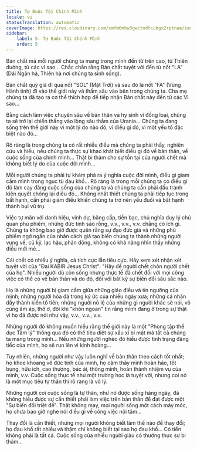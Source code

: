 ```yaml
---
title: Tự Buộc Tội Chính Mình
locale: vi
statusTranslation: automatic
coverImage: https://res.cloudinary.com/xmfm6mhw3gwctndtcubgx2rptnae/image/upload/v1740468922/small_cover_tratado_de_psicologia_revolucionaria_a4c0dca4e0.webp
sidebar:
    label: 5. Tự Buộc Tội Chính Mình
    order: 5
---
```

Bản chất mà mỗi người chúng ta mang trong mình đến từ trên cao, từ Thiên đường, từ các vì sao... Chắc chắn rằng Bản chất tuyệt vời đến từ nốt "LA" (Dải Ngân hà, Thiên hà nơi chúng ta sinh sống).

Bản chất quý giá đi qua nốt "SOL" (Mặt Trời) và sau đó là nốt "FA" (Vùng Hành tinh) đi vào thế giới này và thấm sâu vào bên trong chúng ta. Cha mẹ chúng ta đã tạo ra cơ thể thích hợp để tiếp nhận Bản chất này đến từ các Vì sao...

Bằng cách làm việc chuyên sâu về bản thân và hy sinh vì đồng loại, chúng ta sẽ trở lại chiến thắng vào lòng sâu thẳm của Urania... Chúng ta đang sống trên thế giới này vì một lý do nào đó, vì điều gì đó, vì một yếu tố đặc biệt nào đó...

Rõ ràng là trong chúng ta có rất nhiều điều mà chúng ta phải thấy, nghiên cứu và hiểu, nếu chúng ta thực sự khao khát biết điều gì đó về bản thân, về cuộc sống của chính mình... Thật bi thảm cho sự tồn tại của người chết mà không biết lý do của cuộc đời mình...

Mỗi người chúng ta phải tự khám phá ra ý nghĩa cuộc đời mình, điều gì giam cầm mình trong ngục tù đau khổ... Rõ ràng là trong mỗi chúng ta có điều gì đó làm cay đắng cuộc sống của chúng ta và chúng ta cần phải đấu tranh kiên quyết chống lại điều đó... Không nhất thiết chúng ta phải tiếp tục trong bất hạnh, cần phải giảm điều khiến chúng ta trở nên yếu đuối và bất hạnh thành bụi vũ trụ.

Việc tự mãn với danh hiệu, vinh dự, bằng cấp, tiền bạc, chủ nghĩa duy lý chủ quan phù phiếm, những đức tính sáo rỗng, v.v., v.v., v.v. chẳng có ích gì. Chúng ta không bao giờ được quên rằng sự đạo đức giả và những phù phiếm ngớ ngẩn của nhân cách giả tạo biến chúng ta thành những người vụng về, cũ kỹ, lạc hậu, phản động, không có khả năng nhìn thấy những điều mới mẻ...

Cái chết có nhiều ý nghĩa, cả tích cực lẫn tiêu cực. Hãy xem xét nhận xét tuyệt vời của "Đại KABIR Jesus Christ": "Hãy để người chết chôn người chết của họ". Nhiều người dù còn sống nhưng thực tế đã chết đối với mọi công việc có thể có về bản thân và do đó, đối với bất kỳ sự biến đổi sâu sắc nào.

Họ là những người bị giam cầm giữa những giáo điều và tín ngưỡng của mình; những người hóa đá trong ký ức của nhiều ngày xưa; những cá nhân đầy thành kiến tổ tiên; những người nô lệ của những gì người khác sẽ nói, vô cùng ấm áp, thờ ơ, đôi khi "khôn ngoan" tin rằng mình đang ở trong sự thật vì họ đã được nói như vậy, v.v., v.v., v.v.

Những người đó không muốn hiểu rằng thế giới này là một "Phòng tập thể dục Tâm lý" thông qua đó có thể tiêu diệt sự xấu xí bí mật mà tất cả chúng ta mang trong mình... Nếu những người nghèo đó hiểu được tình trạng đáng tiếc của mình, họ sẽ run lên vì kinh hoàng...

Tuy nhiên, những người như vậy luôn nghĩ về bản thân theo cách tốt nhất; họ khoe khoang về đức tính của mình, họ cảm thấy mình hoàn hảo, tốt bụng, hữu ích, cao thượng, bác ái, thông minh, hoàn thành nhiệm vụ của mình, v.v. Cuộc sống thực tế như một trường học là tuyệt vời, nhưng coi nó là một mục tiêu tự thân thì rõ ràng là vô lý.

Những người coi cuộc sống là tự thân, như nó được sống hàng ngày, đã không hiểu được sự cần thiết phải làm việc trên bản thân để đạt được một "Sự biến đổi triệt để". Thật không may, mọi người sống một cách máy móc, họ chưa bao giờ nghe nói điều gì về công việc nội tâm...

Thay đổi là cần thiết, nhưng mọi người không biết làm thế nào để thay đổi; họ đau khổ rất nhiều và thậm chí không biết tại sao họ đau khổ... Có tiền không phải là tất cả. Cuộc sống của nhiều người giàu có thường thực sự bi thảm...

